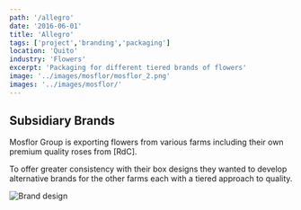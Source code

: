 ```yaml
---
path: '/allegro'
date: '2016-06-01'
title: 'Allegro'
tags: ['project','branding','packaging']
location: 'Quito'
industry: 'Flowers'
excerpt: 'Packaging for different tiered brands of flowers'
image: '../images/mosflor/mosflor_2.png'
images: '../images/mosflor/'
---
```


## Subsidiary Brands

Mosflor Group is exporting flowers from various farms including their own premium quality roses from [RdC]. 

To offer greater consistency with their box designs they wanted to develop alternative brands for the other farms each with a tiered approach to quality. 

![Brand design](../images/mosflor/boxes_1.jpg)